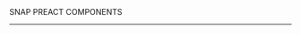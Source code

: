 
<Meta title="Documentation/About" />

<style>{`
	.header {
		display: flex;
		align-items: center;
	}

	.header .subtitle {
		text-transform: uppercase;
		color: #00cee1;
	}

	.header img {
			width: 300px;
			margin-right: 20px;
		}
`}</style>

<div class="header">
	<span class="subtitle">SNAP PREACT COMPONENTS</span>
</div>

---

<Readme />